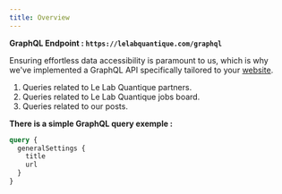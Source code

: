 ```yaml
---
title: Overview
---
```


**GraphQL Endpoint : `https://lelabquantique.com/graphql`**

Ensuring effortless data accessibility is paramount to us, which is why we've
implemented a GraphQL API specifically tailored to your [website](https://lelabquantique.com/).

1. Queries related to Le Lab Quantique partners.
2. Queries related to Le Lab Quantique jobs board.
3. Queries related to our posts.

**There is a simple GraphQL query exemple :**

```graphql
query {
  generalSettings {
    title
    url
  }
}
```

